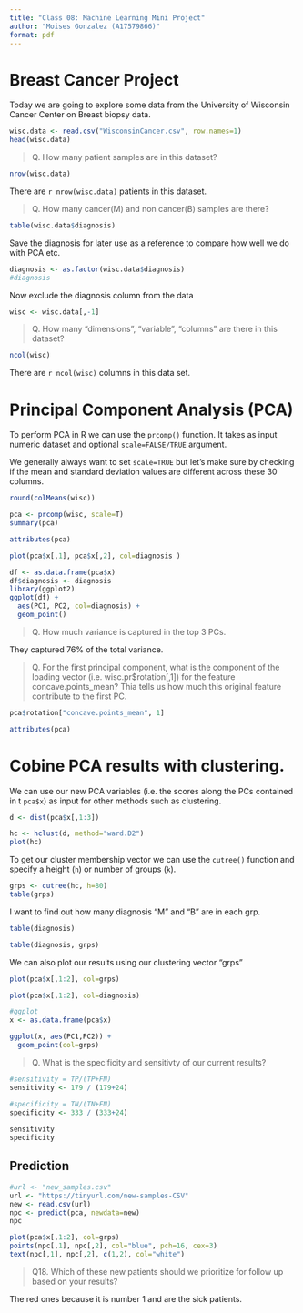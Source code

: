 ```yaml
---
title: "Class 08: Machine Learning Mini Project"
author: "Moises Gonzalez (A17579866)"
format: pdf
---
```


# Breast Cancer Project

Today we are going to explore some data from the University of Wisconsin Cancer Center on Breast biopsy data.

```r
wisc.data <- read.csv("WisconsinCancer.csv", row.names=1)
head(wisc.data)
```


> Q. How many patient samples are in this dataset?

```r
nrow(wisc.data)
```

There are `r nrow(wisc.data)` patients in this dataset.

>Q. How many cancer(M) and non cancer(B) samples are there?

```r
table(wisc.data$diagnosis)
```

Save the diagnosis for later use as a reference to compare how well we do with PCA etc.


```r
diagnosis <- as.factor(wisc.data$diagnosis)
#diagnosis
```

Now exclude the diagnosis column from the data

```r
wisc <- wisc.data[,-1]
```

> Q. How many "dimensions", "variable", "columns" are there in this dataset?

```r
ncol(wisc)
```
There are `r ncol(wisc)` columns in this data set.

# Principal Component Analysis (PCA)

To perform PCA in R we can use the `prcomp()` function.
It takes as input numeric dataset and optional `scale=FALSE/TRUE` argument.

We generally always want to set `scale=TRUE` but let's make sure by checking if the mean and standard deviation values are different across these 30 columns.
```r
round(colMeans(wisc))
```

```r
pca <- prcomp(wisc, scale=T)
summary(pca)
```

```r
attributes(pca)
```

```r
plot(pca$x[,1], pca$x[,2], col=diagnosis )
```
```r
df <- as.data.frame(pca$x)
df$diagnosis <- diagnosis
library(ggplot2)
ggplot(df) + 
  aes(PC1, PC2, col=diagnosis) + 
  geom_point()
```

> Q. How much variance is captured in the top 3 PCs.

They captured 76% of the total variance.

> Q. For the first principal component, what is the component of the loading vector (i.e. wisc.pr$rotation[,1]) for the feature concave.points_mean? Thia tells us how much this original feature contribute to the first PC.

```r
pca$rotation["concave.points_mean", 1]
```
```r
attributes(pca)
```

# Cobine PCA results with clustering.

We can use our new PCA variables (i.e. the scores along the PCs contained in t `pca$x`) as input for other methods such as clustering.

```r
d <- dist(pca$x[,1:3])

hc <- hclust(d, method="ward.D2")
plot(hc)
```

To get our cluster membership vector we can use the `cutree()` function and specify a height (`h`) or number of groups (`k`).

```r
grps <- cutree(hc, h=80)
table(grps)
```

I want to find out how many diagnosis "M" and "B" are in each grp.


```r
table(diagnosis)
```

```r
table(diagnosis, grps)
```

We can also plot our results using our clustering vector "grps"

```r
plot(pca$x[,1:2], col=grps)
```
```r
plot(pca$x[,1:2], col=diagnosis)
```
```r
#ggplot
x <- as.data.frame(pca$x)

ggplot(x, aes(PC1,PC2)) +
  geom_point(col=grps)
```

> Q. What is the specificity and sensitivty of our current results?

```r
#sensitivity = TP/(TP+FN)
sensitivity <- 179 / (179+24)

#specificity = TN/(TN+FN)
specificity <- 333 / (333+24)
  
sensitivity 
specificity
```



## Prediction

```r
#url <- "new_samples.csv"
url <- "https://tinyurl.com/new-samples-CSV"
new <- read.csv(url)
npc <- predict(pca, newdata=new)
npc
```

```r
plot(pca$x[,1:2], col=grps)
points(npc[,1], npc[,2], col="blue", pch=16, cex=3)
text(npc[,1], npc[,2], c(1,2), col="white")
```

> Q18. Which of these new patients should we prioritize for follow up based on your results?

The red ones because it is number 1 and are the sick patients.

